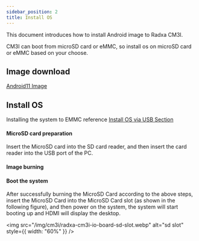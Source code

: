 ```yaml
---
sidebar_position: 2
title: Install OS
---
```



This document introduces how to install Android image to Radxa CM3I.

CM3I can boot from microSD card or eMMC, so install os on microSD card or eMMC based on your choose.

## Image download

[Android11 Image](https://github.com/radxa/manifests/releases/download/android11-radxa-20240724/Radxa_CM3I_Android11_r12-20240724-gpt.zip)

## Install OS

<Tabs queryString="target">

<TabItem value="microsd" label="Installing the system to EMMC">

Installing the system to EMMC reference <a href="../../low-level-dev/maskrom">Install OS via USB Section</a>

</TabItem>

<TabItem value="emmc" label="Install the system to the microSD card">

#### MicroSD card preparation

Insert the MicroSD card into the SD card reader, and then insert the card reader into the USB port of the PC.

#### Image burning

<Etcher />

#### Boot the system

After successfully burning the MicroSD Card according to the above steps, insert the MicroSD Card into the MicroSD Card slot (as shown in the following figure), and then power on the system, the system will start booting up and HDMI will display the desktop.

<img
  src="/img/cm3i/radxa-cm3i-io-board-sd-slot.webp"
  alt="sd slot"
  style={{ width: "60%" }}
/>

</TabItem>
</Tabs>
